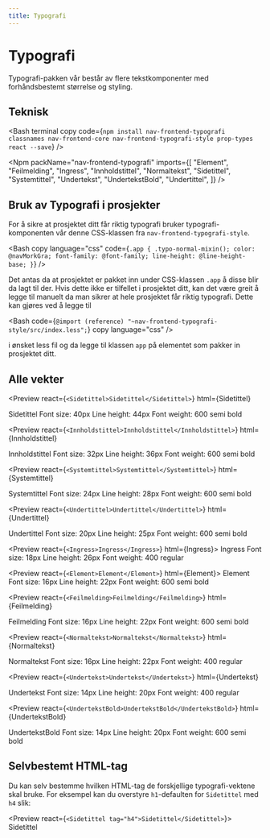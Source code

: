 ```yaml
---
title: Typografi
---
```


# Typografi

Typografi-pakken vår består av flere tekstkomponenter med forhåndsbestemt størrelse og styling.

<TableOfContents />

## Teknisk

<Bash
  terminal
  copy
  code={`npm install nav-frontend-typografi classnames nav-frontend-core nav-frontend-typografi-style prop-types react --save`}
/>

<Npm
  packName="nav-frontend-typografi"
  imports={[
    "Element",
    "Feilmelding",
    "Ingress",
    "Innholdstittel",
    "Normaltekst",
    "Sidetittel",
    "Systemtittel",
    "Undertekst",
    "UndertekstBold",
    "Undertittel",
  ]}
/>

## Bruk av Typografi i prosjekter

For å sikre at prosjektet ditt får riktig typografi bruker typografi-komponenten vår denne CSS-klassen fra `nav-frontend-typografi-style`.

<Bash
  copy
  language="css"
  code={`.app {
  .typo-normal-mixin();
  color: @navMorkGra;
  font-family: @font-family;
  line-height: @line-height-base;
}`}
/>

Det antas da at prosjektet er pakket inn under CSS-klassen `.app` å disse blir da lagt til der. Hvis dette ikke er tilfellet i prosjektet ditt,
kan det være greit å legge til manuelt da man sikrer at hele prosjektet får riktig typografi.
Dette kan gjøres ved å legge til

<Bash
  code={`@import (reference) "~nav-frontend-typografi-style/src/index.less";`}
  copy
  language="css"
/>

i ønsket less fil og da legge til klassen `app` på elementet som pakker in prosjektet ditt.

## Alle vekter

<Preview
  react={`<Sidetittel>Sidetittel</Sidetittel>`}
  html={<Sidetittel>Sidetittel</Sidetittel>}
>
  <Sidetittel>Sidetittel</Sidetittel>
  <Undertekst>Font size: 40px</Undertekst>
  <Undertekst>Line height: 44px</Undertekst>
  <Undertekst>Font weight: 600 semi bold</Undertekst>
</Preview>

<Preview
  react={`<Innholdstittel>Innholdstittel</Innholdstittel>`}
  html={<Innholdstittel>Innholdstittel</Innholdstittel>}
>
  <Innholdstittel>Innholdstittel</Innholdstittel>
  <Undertekst>Font size: 32px</Undertekst>
  <Undertekst>Line height: 36px</Undertekst>
  <Undertekst>Font weight: 600 semi bold</Undertekst>
</Preview>

<Preview
  react={`<Systemtittel>Systemtittel</Systemtittel>`}
  html={<Systemtittel>Systemtittel</Systemtittel>}
>
  <Systemtittel>Systemtittel</Systemtittel>
  <Undertekst>Font size: 24px</Undertekst>
  <Undertekst>Line height: 28px</Undertekst>
  <Undertekst>Font weight: 600 semi bold</Undertekst>
</Preview>

<Preview
  react={`<Undertittel>Undertittel</Undertittel>`}
  html={<Undertittel>Undertittel</Undertittel>}
>
  <Undertittel>Undertittel</Undertittel>
  <Undertekst>Font size: 20px</Undertekst>
  <Undertekst>Line height: 25px</Undertekst>
  <Undertekst>Font weight: 600 semi bold</Undertekst>
</Preview>

<Preview react={`<Ingress>Ingress</Ingress>`} html={<Ingress>Ingress</Ingress>}>
  <Ingress>Ingress</Ingress>
  <Undertekst>Font size: 18px</Undertekst>
  <Undertekst>Line height: 26px</Undertekst>
  <Undertekst>Font weight: 400 regular</Undertekst>
</Preview>

<Preview react={`<Element>Element</Element>`} html={<Element>Element</Element>}>
  <Element>Element</Element>
  <Undertekst>Font size: 16px</Undertekst>
  <Undertekst>Line height: 22px</Undertekst>
  <Undertekst>Font weight: 600 semi bold</Undertekst>
</Preview>

<Preview
  react={`<Feilmelding>Feilmelding</Feilmelding>`}
  html={<Feilmelding>Feilmelding</Feilmelding>}
>
  <Feilmelding>Feilmelding</Feilmelding>
  <Undertekst>Font size: 16px</Undertekst>
  <Undertekst>Line height: 22px</Undertekst>
  <Undertekst>Font weight: 600 semi bold</Undertekst>
</Preview>

<Preview
  react={`<Normaltekst>Normaltekst</Normaltekst>`}
  html={<Normaltekst>Normaltekst</Normaltekst>}
>
  <Normaltekst>Normaltekst</Normaltekst>
  <Undertekst>Font size: 16px</Undertekst>
  <Undertekst>Line height: 22px</Undertekst>
  <Undertekst>Font weight: 400 regular</Undertekst>
</Preview>

<Preview
  react={`<Undertekst>Undertekst</Undertekst>`}
  html={<Undertekst>Undertekst</Undertekst>}
>
  <Undertekst>Undertekst</Undertekst>
  <Undertekst>Font size: 14px</Undertekst>
  <Undertekst>Line height: 20px</Undertekst>
  <Undertekst>Font weight: 400 regular</Undertekst>
</Preview>

<Preview
  react={`<UndertekstBold>UndertekstBold</UndertekstBold>`}
  html={<UndertekstBold>UndertekstBold</UndertekstBold>}
>
  <UndertekstBold>UndertekstBold</UndertekstBold>
  <Undertekst>Font size: 14px</Undertekst>
  <Undertekst>Line height: 20px</Undertekst>
  <Undertekst>Font weight: 600 semi bold</Undertekst>
</Preview>

## Selvbestemt HTML-tag

Du kan selv bestemme hvilken HTML-tag de forskjellige typografi-vektene skal bruke. For eksempel kan du overstyre `h1`-defaulten for
`Sidetittel` med `h4` slik:

<Preview react={`<Sidetittel tag="h4">Sidetittel</Sidetittel>`}>
  <Sidetittel tag="h4">Sidetittel</Sidetittel>
</Preview>
